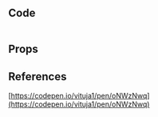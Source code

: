 
## Code

```tsx title="components/Navigation/index.tsx"

```

## Props

## References

[https://codepen.io/vituja1/pen/oNWzNwq](https://codepen.io/vituja1/pen/oNWzNwq)
